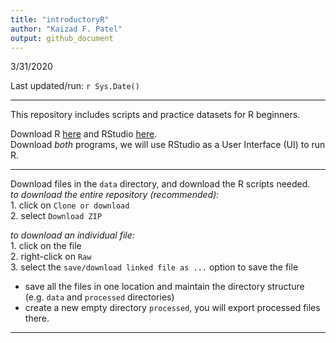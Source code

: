 ```yaml
---
title: "introductoryR"
author: "Kaizad F. Patel"  
output: github_document
---
```

3/31/2020  

Last updated/run: `r Sys.Date()`  

---

This repository includes scripts and practice datasets for R beginners.

Download R [here](https://www.r-project.org) and RStudio [here](https://rstudio.com).  
Download *both* programs, we will use RStudio as a User Interface (UI) to run R.


---

Download files in the `data` directory, and download the R scripts needed.  
_to download the entire repository (recommended):_  
1. click on `Clone or download`  
2. select `Download ZIP` 

_to download an individual file:_  
1. click on the file  
2. right-click on `Raw`  
3. select the `save/download linked file as ...` option to save the file

- save all the files in one location and maintain the directory structure (e.g. `data` and `processed` directories)  
- create a new empty directory `processed`, you will export processed files there.

---




